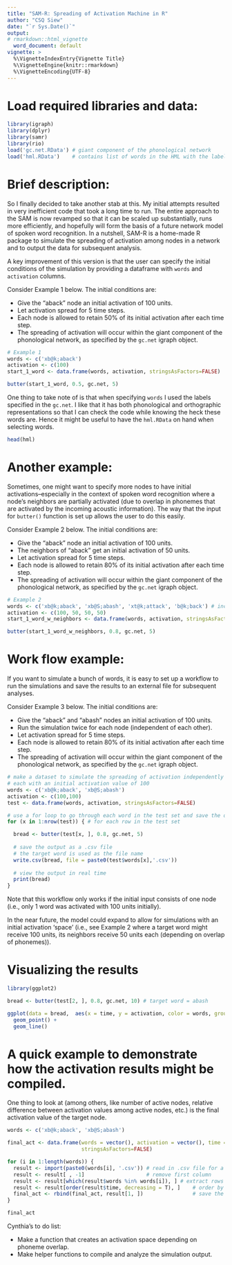 ```yaml
---
title: "SAM-R: Spreading of Activation Machine in R"
author: "CSQ Siew"
date: "`r Sys.Date()`"
output: 
# rmarkdown::html_vignette
  word_document: default
vignette: >
  %\VignetteIndexEntry{Vignette Title}
  %\VignetteEngine{knitr::rmarkdown}
  %\VignetteEncoding{UTF-8}
---
```


# Load required libraries and data:  

```r
library(igraph)
library(dplyr)
library(samr)
library(rio)
load('gc.net.RData') # giant component of the phonological network
load('hml.RData')    # contains list of words in the HML with the label 
```

# Brief description:  

So I finally decided to take another stab at this. My initial attempts resulted in very inefficient code that took a long time to run. The entire approach to the SAM is now revamped so that it can be scaled up substantially, runs more efficiently, and hopefully will form the basis of a future network model of spoken word recognition. In a nutshell, SAM-R is a home-made R package to simulate the spreading of activation among nodes in a network and to output the data for subsequent analysis.   

A key improvement of this version is that the user can specify the initial conditions of the simulation by providing a dataframe with `words` and `activation` columns.  

Consider Example 1 below. The initial conditions are:  

* Give the "aback" node an initial activation of 100 units. 
* Let activation spread for 5 time steps.
* Each node is allowed to retain 50% of its initial activation after each time step. 
* The spreading of activation will occur within the giant component of the phonological network, as specified by the `gc.net` igraph object.    


```r
# Example 1
words <- c('xb@k;aback')
activation <- c(100)
start_1_word <- data.frame(words, activation, stringsAsFactors=FALSE)

butter(start_1_word, 0.5, gc.net, 5) 
```

One thing to take note of is that when specifying `words` I used the labels specified in the `gc.net`. I like that it has both phonological and orthographic representations so that I can check the code while knowing the heck these words are. Hence it might be useful to have the `hml.RData` on hand when selecting words.   

```r
head(hml)
```

# Another example:  

Sometimes, one might want to specify more nodes to have initial activations--especially in the context of spoken word recognition where a node's neighbors are partially activated (due to overlap in phonemes that are activated by the incoming acoustic information). The way that the input for `butter()` function is set up allows the user to do this easily.   

Consider Example 2 below. The initial conditions are:  

* Give the "aback" node an initial activation of 100 units.
* The neighbors of "aback" get an initial activation of 50 units. 
* Let activation spread for 5 time steps.
* Each node is allowed to retain 80% of its initial activation after each time step. 
* The spreading of activation will occur within the giant component of the phonological network, as specified by the `gc.net` igraph object.   


```r
# Example 2
words <- c('xb@k;aback', 'xb@S;abash', 'xt@k;attack', 'b@k;back') # include neighbors 
activation <- c(100, 50, 50, 50)
start_1_word_w_neighbors <- data.frame(words, activation, stringsAsFactors=FALSE)

butter(start_1_word_w_neighbors, 0.8, gc.net, 5) 
```

# Work flow example:   

If you want to simulate a bunch of words, it is easy to set up a workflow to run the simulations and save the results to an external file for subsequent analyses.   

Consider Example 3 below. The initial conditions are:  

* Give the "aback" and "abash" nodes an initial activation of 100 units.  
* Run the simulation twice for each node (independent of each other). 
* Let activation spread for 5 time steps.
* Each node is allowed to retain 80% of its initial activation after each time step. 
* The spreading of activation will occur within the giant component of the phonological network, as specified by the `gc.net` igraph object.   


```r
# make a dataset to simulate the spreading of activation independently for two words
# each with an initial activation value of 100
words <- c('xb@k;aback', 'xb@S;abash')
activation <- c(100,100)
test <- data.frame(words, activation, stringsAsFactors=FALSE)

# use a for loop to go through each word in the test set and save the output
for (x in 1:nrow(test)) { # for each row in the test set 

  bread <- butter(test[x, ], 0.8, gc.net, 5)
  
  # save the output as a .csv file
  # the target word is used as the file name 
  write.csv(bread, file = paste0(test$words[x],'.csv'))
  
  # view the output in real time
  print(bread) 
}
```

Note that this workflow only works if the initial input consists of one node (i.e., only 1 word was activated with 100 units initially).    

In the near future, the model could expand to allow for simulations with an initial activation 'space' (i.e., see Example 2 where a target word might receive 100 units, its neighbors receive 50 units each (depending on overlap of phonemes)).  

# Visualizing the results  

```r
library(ggplot2)

bread <- butter(test[2, ], 0.8, gc.net, 10) # target word = abash 

ggplot(data = bread,  aes(x = time, y = activation, color = words, group = words)) + 
  geom_point() +
  geom_line()
```

# A quick example to demonstrate how the activation results might be compiled.  

One thing to look at (among others, like number of active nodes, relative difference between activation values among active nodes, etc.) is the final activation value of the target node.  

```r
words <- c('xb@k;aback', 'xb@S;abash')

final_act <- data.frame(words = vector(), activation = vector(), time = vector(), 
                        stringsAsFactors=FALSE)

for (i in 1:length(words)) {
  result <- import(paste0(words[i], '.csv')) # read in .csv file for a given word 
  result <- result[ , -1]                    # remove first column 
  result <- result[which(result$words %in% words[i]), ] # extract rows with the target
  result <- result[order(result$time, decreasing = T), ]    # order by the latest run first 
  final_act <- rbind(final_act, result[1, ])                # save the final activation value
}

final_act
```

Cynthia's to do list:  

* Make a function that creates an activation space depending on phoneme overlap. 
* Make helper functions to compile and analyze the simulation output. 
